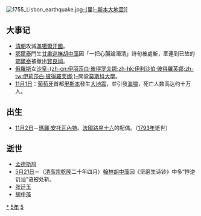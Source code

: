 {{yearTOC|1755|清'''[[乾隆|乾隆]]二十年'''；越南'''[[景興|景興]]十六年'''；日本'''[[寶曆_(桃園天皇)|寶曆]]五年'''}}

[[File:1755_Lisbon_earthquake.jpg|thumb]][[里斯本大地震|-{里}-斯本大地震]]]]

== 大事记 ==
*[[清朝|清朝]]攻滅[[準噶爾汗國|準噶爾汗國]]。
*[[鄂爾泰|鄂爾泰]]門生[[甘肅|甘肅]][[巡撫|巡撫]][[胡中藻|胡中藻]]因「一把心腸論濁清」詩句被處斬，牽連到已故的[[鄂爾泰|鄂爾泰]]被撤出[[賢良祠|賢良祠]]。
*[[俄羅斯|俄羅斯]]女[[沙皇|沙皇]][[伊丽莎白·彼得罗夫娜|-{zh-cn:伊丽莎白·彼得罗夫娜;zh-hk:伊利沙伯·彼得羅芙娜;zh-tw:伊莉莎白·彼得羅芙娜;}-]]開設[[莫斯科大學|莫斯科大學]]。
*[[11月1日|11月1日]]：[[葡萄牙|葡萄牙]]首都[[里斯本|里斯本]]發生[[1755年里斯本大地震|大地震]]，並引發[[海啸|海嘯]]，死亡人数高达约十万人。

== 出生 ==
*[[11月2日|11月2日]]－[[瑪麗·安托瓦內特|瑪麗·安托瓦內特]]。[[法國|法國]][[路易十六|路易十六]]的配偶。（[[1793年|1793年]]逝世）

== 逝世 ==
{{Wikisource year mention}}
*[[孟德斯鳩|孟德斯鸠]]
*[[5月21日|5月21日]]－（[[清朝|清]][[乾隆帝|高宗]][[乾隆帝|乾隆]]二十年四月）[[翰林院|翰林]][[胡中藻|胡中藻]]因《坚磨生诗钞》中多“悖逆讥讪”语被处斩。
*[[张廷玉|张廷玉]]
*[[胡中藻|胡中藻]]

[[Category:1755年|*]]
[[Category:1750年代|5年]]
[[Category:18世纪各年|5]]